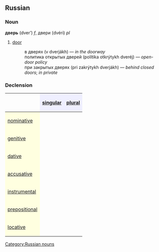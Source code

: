 ==Russian==
[[Category:Russian nouns]]
===Noun===
'''дверь''' (dver’) ''f'', двери (dvéri) ''pl''

# [[door]]
#: в дверях (v dverjákh) — ''in the doorway''
#: политика открытых дверей (polítika otkrýtykh dveréj) — ''open-door policy''
#: при закрытых дверях (pri zakrýtykh dverjákh) — ''behind closed doors''; ''in private''

===Declension===
{| border="1" cellpadding="4" cellspacing="0"
!
! style="background-color: #EFEFFF" align="center"|[[singular]]
! style="background-color: #EFEFFF" align="center"|[[plural]]
|-
! style="background-color: #FFFFE0" align="left"|[[nominative case|nominative]]
| align="center"|{{Unicode|дверь}}
| align="center"|{{Unicode|две́ри}}
|-
! style="background-color: #FFFFE0" align="left"|[[genitive case|genitive]]
| align="center"|{{Unicode|две́ри}}
| align="center"|{{Unicode|двере́й}}
|-
! style="background-color: #FFFFE0" align="left"|[[dative case|dative]]
| align="center"|{{Unicode|две́ри}}
| align="center"|{{Unicode|дверя́м}}
|-
! style="background-color: #FFFFE0" align="left"|[[accusative case|accusative]]
| align="center"|{{Unicode|дверь}}
| align="center"|{{Unicode|две́ри}}
|-
! style="background-color: #FFFFE0" align="left"|[[instrumental case|instrumental]]
| align="center"|{{Unicode|две́рью}}
| align="center"|{{Unicode|дверьми́, дверя́ми}}
|-
! style="background-color: #FFFFE0" align="left"|[[prepositional case|prepositional]]
| align="center"|{{Unicode|о две́ри}}
| align="center"|{{Unicode|о дверя́х}}
|-
! style="background-color: #FFFFE0" align="left"|[[locative case|locative]]
| align="center"|{{Unicode|в двери́}}
| align="center"|{{Unicode|в дверя́х}}
|}